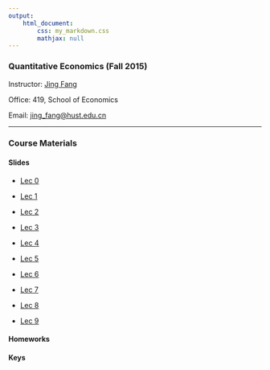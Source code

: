 ```yaml
---
output: 
    html_document:
        css: my_markdown.css
        mathjax: null
---
```


### Quantitative Economics (Fall 2015)

Instructor: [Jing Fang](http://bayeswhu.github.io)

Office: 419, School of Economics

Email: [jing_fang@hust.edu.cn](jing_fang@hust.edu.cn)

-----

### Course Materials

#### Slides

- [Lec 0](qe/Lec0.html)

- [Lec 1](qe/Lec1.html)

- [Lec 2](qe/Lec2.html)

- [Lec 3](qe/Lec3.html)

- [Lec 4](qe/Lec4.html)

- [Lec 5](qe/Lec5.html)

- [Lec 6](qe/Lec6.html)

- [Lec 7](qe/Lec7.html)

- [Lec 8](qe/Lec8.html)

- [Lec 9](qe/Lec9.html)

<!-- - [Lec 10](qe/Lec10.html)

- [Lec 11](qe/Lec11.html)

- [Lec 12](qe/Lec12.html) -->

#### Homeworks

<!-- - [Homework 1](qe/Homework1.doc)

- [Homework 2](qe/Homework2.doc) -->

#### Keys

<!-- - [Key 1](qe/Hw1_key.doc)

- [Key 2](qe/Hw2_key.doc) -->